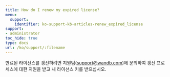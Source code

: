 ---
title: How do I renew my expired license?
menu:
  support:
    identifier: ko-support-kb-articles-renew_expired_license
support:
- administrator
toc_hide: true
type: docs
url: /ko/support/:filename
---

만료된 라이선스를 갱신하려면 지원팀(support@wandb.com)에 문의하여 갱신 프로세스에 대한 지원을 받고 새 라이선스 키를 받으십시오.
